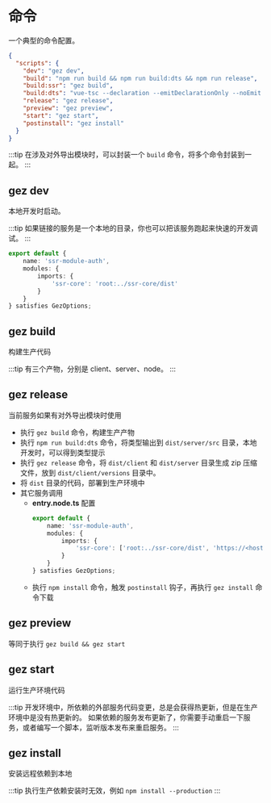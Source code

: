 # 命令
一个典型的命令配置。
```json
{
  "scripts": {
    "dev": "gez dev",
    "build": "npm run build && npm run build:dts && npm run release",
    "build:ssr": "gez build",
    "build:dts": "vue-tsc --declaration --emitDeclarationOnly --noEmit false --outDir dist/server/src",
    "release": "gez release",
    "preview": "gez preview",
    "start": "gez start",
    "postinstall": "gez install"
  }
}
```

:::tip
在涉及对外导出模块时，可以封装一个 `build` 命令，将多个命令封装到一起。
:::

## gez dev
本地开发时启动。

:::tip
如果链接的服务是一个本地的目录，你也可以把该服务跑起来快速的开发调试。
:::
```ts
export default {
    name: 'ssr-module-auth',
    modules: {
        imports: {
            'ssr-core': 'root:../ssr-core/dist'
        }
    }
} satisfies GezOptions;
```
## gez build
构建生产代码

:::tip
有三个产物，分别是 client、server、node。
:::
## gez release
当前服务如果有对外导出模块时使用
- 执行 `gez build` 命令，构建生产产物
- 执行 `npm run build:dts` 命令，将类型输出到 `dist/server/src` 目录，本地开发时，可以得到类型提示
- 执行 `gez release` 命令，将 `dist/client` 和 `dist/server` 目录生成 zip 压缩文件，放到 `dist/client/versions` 目录中。
- 将 `dist` 目录的代码，部署到生产环境中
- 其它服务调用
    - **entry.node.ts** 配置
        ```ts
        export default {
            name: 'ssr-module-auth',
            modules: {
                imports: {
                    'ssr-core': ['root:../ssr-core/dist', 'https://<hostname>/ssr-core/versions/latest.json']
                }
            }
        } satisfies GezOptions;
        ```
    - 执行 `npm install` 命令，触发 `postinstall` 钩子，再执行  `gez install` 命令下载
## gez preview
等同于执行 `gez build && gez start`
## gez start
运行生产环境代码

:::tip
开发环境中，所依赖的外部服务代码变更，总是会获得热更新，但是在生产环境中是没有热更新的。
如果依赖的服务发布更新了，你需要手动重启一下服务，或者编写一个脚本，监听版本发布来重启服务。
:::
## gez install
安装远程依赖到本地

:::tip
执行生产依赖安装时无效，例如 `npm install --production`
:::